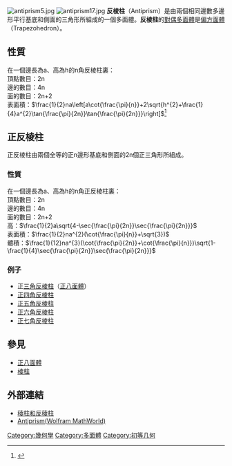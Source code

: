 {{Polyhedronbox
| name = 反棱柱
| polyhedron = 反棱柱
| imagename = Hexagonal antiprism.png
| rotating = Hexagonal antiprism.png
| rinfo = 以六角反柱為例
| Type = 反柱體<br>均勻多面體
| Coxeter_diagram = {{CDD|node_h|2x|node_h|2x|n|node}}<br>{{CDD|node_h|2x|node_h|n|node_h}}
| Face=2+2⋅n
| Edge=4⋅n
| Vertice=2⋅n
| variable=n
| variable_dest=底面邊數
| Face_type = 2個[[多邊形|n邊形]]<br/>2n個[[三角形|三角形]]
| Vertice_type =
| Vertice_configuration = 3.3.3.n
| Schläfli = h<sub>0,1</sub>{2,2''n''}<br>s{2,''n''}<BR>{ } ⨂ {n}
| Wythoff =
| Face_configuration =
| Conway =
| Symmetry_group = D<sub>''n''d</sub>, [2<sup>+</sup>,2''n''], (2*''n''), order 4''n''
| Index_references =
| dual = [[偏方面體|偏方面體]]
| Rotation_group =D<sub>''n''</sub>, [2,''n'']<sup>+</sup>, (22''n''), order 2''n''
| Dihedral_angle =
| Properties =convex、semi-regular、 [[vertex-transitive|vertex-transitive]]
| 3d_image =
| vfigimage =
| dual_image = Hexagonal trapezohedron.png
| net_image = Generalized antiprisim net.svg
}}
[[File:antiprism5.jpg|right]]
[[File:antiprism17.jpg|right]]
'''反棱柱'''（Antiprism）是由兩個相同邊數多邊形平行基底和側面的三角形所組成的一個多面體。'''反棱柱'''的[[對偶多面體|對偶多面體]]是[[偏方面體|偏方面體]]（Trapezohedron）。
== 性質 ==
在一個邊長為a、高為h的n角反棱柱裏：<br />
頂點數目：2n<br />
邊的數目：4n<br />
面的數目：2n+2<br />
表面積：<math>\frac{1}{2}na\left[a\cot{\frac{\pi}{n}}+2\sqrt{h^{2}+\frac{1}{4}a^{2}\tan{\frac{\pi}{2n}}\tan{\frac{\pi}{2n}}}\right]</math><ref name="Antiprism">{{Cite web |url=http://mathworld.wolfram.com/Antiprism.html |title=Antiprism(Wolfram MathWorld) |accessdate=2010-06-27 |archive-date=2019-05-02 |archive-url=https://web.archive.org/web/20190502103253/http://mathworld.wolfram.com/Antiprism.html |dead-url=no }}</ref>
== 正反棱柱 ==
正反棱柱由兩個全等的正n邊形基底和側面的2n個正三角形所組成。
=== 性質 ===
在一個邊長為a、高為h的n角正反棱柱裏：<br />
頂點數目：2n<br />
邊的數目：4n<br />
面的數目：2n+2<br />
高：<math>\frac{1}{2}a\sqrt{4-\sec{\frac{\pi}{2n}}\sec{\frac{\pi}{2n}}}</math><br />
表面積：<math>\frac{1}{2}na^{2}(\cot{\frac{\pi}{n}}+\sqrt{3})</math><br />
體積：<math>\frac{1}{12}na^{3}(\cot{\frac{\pi}{2n}}+\cot{\frac{\pi}{n}})\sqrt{1-\frac{1}{4}\sec{\frac{\pi}{2n}}\sec{\frac{\pi}{2n}}}</math>
=== 例子 ===
*正[[三角反棱柱|三角反棱柱]]（[[正八面體|正八面體]]）
*[[正四角反棱柱|正四角反棱柱]]
*[[正五角反棱柱|正五角反棱柱]]
*[[正六角反棱柱|正六角反棱柱]]
*[[正七角反棱柱|正七角反棱柱]]

== 參見 ==
*[[正八面體|正八面體]]
*[[棱柱|棱柱]]

== 外部連結 ==
* [http://www.korthalsaltes.com/cn/selecion.php?sl=selecion3 稜柱和反稜柱]{{Wayback|url=http://www.korthalsaltes.com/cn/selecion.php?sl=selecion3 |date=20100104134159 }}
* [http://mathworld.wolfram.com/Antiprism.html Antiprism(Wolfram MathWorld)]{{Wayback|url=http://mathworld.wolfram.com/Antiprism.html |date=20190502103253 }}
<references />
{{reflist|2}}
{{mathstub}}
[[Category:幾何學|Category:幾何學]]
[[Category:多面體|Category:多面體]]
[[Category:初等几何|Category:初等几何]]
{{几何术语}}
{{Convex polyhedron navigator}}
{{反棱柱}}